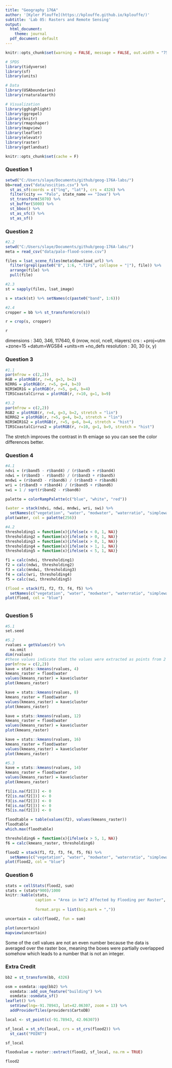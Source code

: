 ```yaml
---
title: "Geography 176A"
author: '[Kyler Plouffe](https://kplouffe.github.io/kplouffe/)'
subtitle: 'Lab 05: Rasters and Remote Sensing'
output:
  html_document:
    theme: journal
  pdf_document: default
---
```

```r
knitr::opts_chunk$set(warning = FALSE, message = FALSE, out.width = "75%", fig.align = 'center')
```

```r
# SPDS
library(tidyverse)
library(sf)
library(units)

# Data
library(USAboundaries)
library(rnaturalearth)

# Visualization
library(gghighlight)
library(ggrepel)
library(knitr)
library(rmapshaper)
library(mapview)
library(leaflet)
library(elevatr)
library(raster)
library(getlandsat)

knitr::opts_chunk$set(cache = F)
```

### Question 1
```r
setwd("C:/Users/slaye/Documents/github/geog-176A-labs/")
bb=read_csv("data/uscities.csv") %>% 
  st_as_sf(coords = c("lng", "lat"), crs = 4326) %>% 
  filter(city == "Palo", state_name == "Iowa") %>% 
  st_transform(5070) %>% 
  st_buffer(5000) %>% 
  st_bbox() %>% 
  st_as_sfc() %>% 
  st_as_sf()
```

### Question 2
```r
#2.2
setwd("C:/Users/slaye/Documents/github/geog-176A-labs/")
meta = read_csv("data/palo-flood-scene.csv")

files = lsat_scene_files(meta$download_url) %>% 
  filter(grepl(paste0("B", 1:6, ".TIF$", collapse = "|"), file)) %>% 
  arrange(file) %>% 
  pull(file)

#2.3
st = sapply(files, lsat_image)

s = stack(st) %>% setNames(c(paste0("band", 1:6)))

#2.4
cropper = bb %>% st_transform(crs(s))

r = crop(s, cropper)

r
```
dimensions : 340, 346, 117640, 6  (nrow, ncol, ncell, nlayers)
crs        : +proj=utm +zone=15 +datum=WGS84 +units=m +no_defs 
resolution : 30, 30  (x, y)

### Question 3
```r
#1.1
par(mfrow = c(2,2))
RGB = plotRGB(r, r=4, g=3, b=2)
NIRRG = plotRGB(r, r=5, g=4, b=3)
NIRSWIR1G = plotRGB(r, r=5, g=6, b=4)
TIRSCoastalCirrus = plotRGB(r, r=10, g=1, b=9)

#3.2
par(mfrow = c(2,2))
RGB2 = plotRGB(r, r=4, g=3, b=2, stretch = "lin")
NIRRG2 = plotRGB(r, r=5, g=4, b=3, stretch = "lin")
NIRSWIR1G2 = plotRGB(r, r=5, g=6, b=4, stretch = "hist")
TIRSCoastalCirrus2 = plotRGB(r, r=10, g=1, b=9, stretch = "hist")

```
The stretch improves the contrast in th emiage so you can see the color differences better.

### Question 4
```r
#4.1
ndvi = (r$band5 - r$band4) / (r$band5 + r$band4)
ndwi = (r$band3 - r$band5) / (r$band3 + r$band5)
mndwi = (r$band3 - r$band6) / (r$band3 + r$band6)
wri = (r$band3 + r$band4) / (r$band5 + r$band6)
swi = 1 / sqrt(r$band2 - r$band6)

palette = colorRampPalette(c("blue", "white", "red"))

(water = stack(ndvi, ndwi, mndwi, wri, swi) %>% 
  setNames(c("vegetation", "water", "modwater", "waterratio", "simplewater")))
plot(water, col = palette(256))

#4.2
thresholding1 = function(x){ifelse(x < 0, 1, NA)}
thresholding2 = function(x){ifelse(x > 0, 1, NA)}
thresholding3 = function(x){ifelse(x > 0, 1, NA)}
thresholding4 = function(x){ifelse(x > 1, 1, NA)}
thresholding5 = function(x){ifelse(x < 5, 1, NA)}

f1 = calc(ndvi, thresholding1)
f2 = calc(ndwi, thresholding2)
f3 = calc(mndwi, thresholding3)
f4 = calc(wri, thresholding4)
f5 = calc(swi, thresholding5)

(flood = stack(f1, f2, f3, f4, f5) %>% 
  setNames(c("vegetation", "water", "modwater", "waterratio", "simplewater")))
plot(flood, col = "blue")



```

### Question 5
```r
#5.1
set.seed

#5.2
rvalues = getValues(r) %>% 
  na.omit
dim(rvalues)
#these values indicate that the values were extracted as points from 2 separate groups
par(mfrow = c(2,2))
kave = stats::kmeans(rvalues, 4)
kmeans_raster = flood$water
values(kmeans_raster) = kave$cluster
plot(kmeans_raster)

kave = stats::kmeans(rvalues, 8)
kmeans_raster = flood$water
values(kmeans_raster) = kave$cluster
plot(kmeans_raster)

kave = stats::kmeans(rvalues, 12)
kmeans_raster = flood$water
values(kmeans_raster) = kave$cluster
plot(kmeans_raster)

kave = stats::kmeans(rvalues, 16)
kmeans_raster = flood$water
values(kmeans_raster) = kave$cluster
plot(kmeans_raster)

```
```r
#5.3
kave = stats::kmeans(rvalues, 14)
kmeans_raster = flood$water
values(kmeans_raster) = kave$cluster
plot(kmeans_raster)

f1[is.na(f2[])] <- 0 
f2[is.na(f2[])] <- 0 
f3[is.na(f2[])] <- 0 
f4[is.na(f2[])] <- 0 
f5[is.na(f2[])] <- 0 

floodtable = table(values(f2), values(kmeans_raster))
floodtable
which.max(floodtable)

thresholding6 = function(x){ifelse(x > 5, 1, NA)}
f6 = calc(kmeans_raster, thresholding6)

flood2 = stack(f1, f2, f3, f4, f5, f6) %>% 
  setNames(c("vegetation", "water", "modwater", "waterratio", "simplewater", "kmeans"))
plot(flood2, col = "blue")

```

### Question 6
```r
stats = cellStats(flood2, sum)
stats = (stats*900)/1000
knitr::kable(stats, 
             caption = "Area in km^2 Affected by Flooding per Raster",
            
             format.args = list(big.mark = ","))

uncertain = calc(flood2, fun = sum)

plot(uncertain)
mapview(uncertain)

```
Some of the cell values are not an even number because the data is averaged over the raster box, meaning the boxes were partially overlapped somehow which leads to a number that is not an integer.

### Extra Credit
```r
bb2 = st_transform(bb, 4326)

osm = osmdata::opq(bb2) %>% 
  osmdata::add_osm_feature("building") %>% 
  osmdata::osmdata_sf()
leaflet() %>% 
  setView(lng=-91.78943, lat=42.06307, zoom = 13) %>% 
  addProviderTiles(providers$CartoDB) 

local <- st_point(c(-91.78943, 42.06307))

sf_local = st_sfc(local, crs = st_crs(flood2)) %>% 
  st_cast("POINT")

sf_local

floodvalue = raster::extract(flood2, sf_local, na.rm = TRUE)

flood2
```







